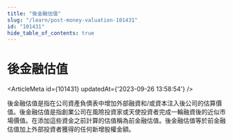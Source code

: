 ```yaml
---
title: "後金融估值"
slug: "/learn/post-money-valuation-101431"
id: "101431"
hide_table_of_contents: true
---
```



# 後金融估值

<ArticleMeta id={101431} updatedAt={'2023-09-26 13:58:54'} />
<div className='border-solid border-b border-t-0 my-4 border-[var(--ifm-color-gray-300)]' />

後金融估值是指在公司資產負債表中增加外部融資和/或資本注入後公司的估算價值。後金融估值是指創業公司在風險投資家或天使投資者完成一輪融資後的近似市場價值。在添加這些資金之前計算的估值稱為前金融估值。後金融估值等於前金融估值加上外部投資者獲得的任何新增股權金額。
